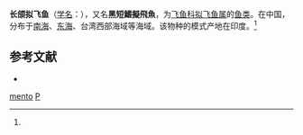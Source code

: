 {{Speciesbox 
| genus = Parexocoetus
| species = mento
| status = NE
| status_system = IUCN3.1
| authority =  (Cuvier et Valenciennes, 1847)<ref name='id6750'>{{cite web| url =http://www.bioinfo.cn/db05/BjdwSpecies.php?action=view&id=6750| title =长颌拟飞鱼| work =《中国动物物种编目数据库》| publisher =中国科学院微生物研究所| author =中国科学院动物研究所| accessdate =2009-04-11| deadurl =yes| archiveurl =https://web.archive.org/web/20160305002939/http://www.bioinfo.cn/db05/BjdwSpecies.php?action=view&id=6750| archivedate =2016-03-05}}</ref>
}}

'''长颌拟飞鱼'''（[[学名|学名]]：{{lang|la|'''''Parexocoetus mento'''''}}），又名'''黑短鰭擬飛魚'''，为[[飞鱼科|飞鱼科]][[拟飞鱼属|拟飞鱼属]]的[[鱼类|鱼类]]。在中国，分布于[[南海|南海]]、[[东海|东海]]、台湾西部海域等海域。该物种的模式产地在印度。<ref name='id6750'/>

== 参考文献 ==
{{reflist}}
* {{TaiBNET| zh=黑短鰭擬飛魚 | id=380885 | binomial=Parexocoetus mento | authority=Valenciennes, 1847 | var= | accessdate=2013-01-24}}
{{Wikispecies|Parexocoetus mento}}

{{Taxonbar|from=Q2408985}}

[[Category:拟飞鱼属|mento]]
[[Category:1847年描述的魚類|P]]

{{鱼类小作品}}